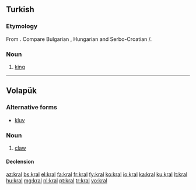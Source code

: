 {{also|král|Král|kráľ}}
==Turkish==

===Etymology===
From {{etyl|sla|tr}}. Compare Bulgarian {{term|крал|sc=Cyrl|lang=bg}}, Hungarian {{term|király|lang=hu}} and Serbo-Croatian {{term|краљ|sc=Cyrl|lang=sh}}/{{term|kralj|lang=sh}}.

===Noun===
{{head|tr|noun}}

# [[king]] {{gloss|head of a country}}

----

==Volapük==

===Alternative forms===
* [[kluv]]

===Noun===
{{vo-noun}}

# [[claw]]

====Declension====
{{vo-decl-noun}}

[[az:kral]]
[[bs:kral]]
[[el:kral]]
[[fa:kral]]
[[fr:kral]]
[[fy:kral]]
[[ko:kral]]
[[io:kral]]
[[ka:kral]]
[[ku:kral]]
[[lt:kral]]
[[hu:kral]]
[[mg:kral]]
[[nl:kral]]
[[pt:kral]]
[[tr:kral]]
[[vo:kral]]